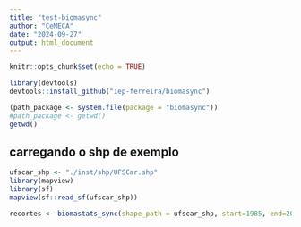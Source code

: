 ```yaml
---
title: "test-biomasync"
author: "CeMECA"
date: "2024-09-27"
output: html_document
---
```


```r
knitr::opts_chunk$set(echo = TRUE)
```

```r
library(devtools)
devtools::install_github("iep-ferreira/biomasync")
```

```r
(path_package <- system.file(package = "biomasync"))
#path_package <- getwd()
getwd()
```

## carregando o shp de exemplo

```r
ufscar_shp <- "./inst/shp/UFSCar.shp"
library(mapview)
library(sf)
mapview(sf::read_sf(ufscar_shp))
```

```r
recortes <- biomastats_sync(shape_path = ufscar_shp, start=1985, end=2020, export_folder_path = "./biblioteca-teste")
```

